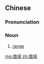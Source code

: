 ==Chinese==
{{zh-forms}}
{{wikipedia|lang=zh}}

===Pronunciation===
{{zh-pron
|m=zhíyù
|c=zik6 wik6
|cat=n
}}

===Noun===
{{zh-noun}}

# {{lb|zh|mathematics}} [[range]]

[[mg:值域]]
[[zh:值域]]